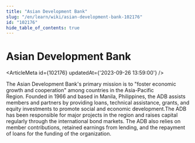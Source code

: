 ```yaml
---
title: "Asian Development Bank"
slug: "/en/learn/wiki/asian-development-bank-102176"
id: "102176"
hide_table_of_contents: true
---
```



# Asian Development Bank

<ArticleMeta id={102176} updatedAt={'2023-09-26 13:59:00'} />
<div className='border-solid border-b border-t-0 my-4 border-[var(--ifm-color-gray-300)]' />

The Asian Development Bank's primary mission is to "foster economic growth and cooperation" among countries in the Asia-Pacific Region. Founded in 1966 and based in Manila, Philippines, the ADB assists members and partners by providing loans, technical assistance, grants, and equity investments to promote social and economic development.The ADB has been responsible for major projects in the region and raises capital regularly through the international bond markets. The ADB also relies on member contributions, retained earnings from lending, and the repayment of loans for the funding of the organization.
